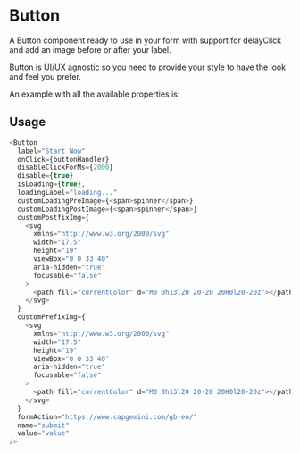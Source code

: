 
<Meta of={DocumentationStories} />

# Button

A Button component ready to use in your form with support for delayClick and add an image before or after your label.

Button is UI/UX agnostic so you need to provide your style to have the look
and feel you prefer.

An example with all the available properties is:

## Usage

```js
<Button
  label="Start Now"
  onClick={buttonHandler}
  disableClickForMs={2000}
  disable={true}
  isLoading={true},
  loadingLabel="loading..."
  customLoadingPreImage={<span>spinner</span>}
  customLoadingPostImage={<span>spinner</span>}
  customPostfixImg={
    <svg
      xmlns="http://www.w3.org/2000/svg"
      width="17.5"
      height="19"
      viewBox="0 0 33 40"
      aria-hidden="true"
      focusable="false"
    >
      <path fill="currentColor" d="M0 0h13l20 20-20 20H0l20-20z"></path>
    </svg>
  }
  customPrefixImg={
    <svg
      xmlns="http://www.w3.org/2000/svg"
      width="17.5"
      height="19"
      viewBox="0 0 33 40"
      aria-hidden="true"
      focusable="false"
    >
      <path fill="currentColor" d="M0 0h13l20 20-20 20H0l20-20z"></path>
    </svg>
  }
  formAction="https://www.capgemini.com/gb-en/"
  name="submit"
  value="value"
/>
```

<Props of={Button} />
